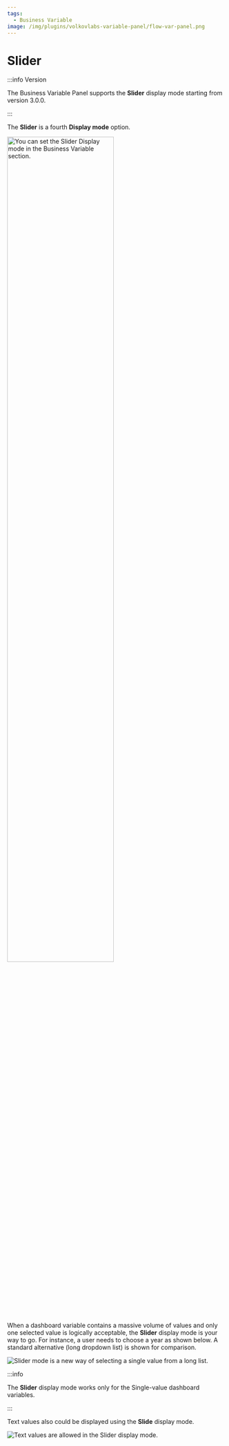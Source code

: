 ```yaml
---
tags:
  - Business Variable
image: /img/plugins/volkovlabs-variable-panel/flow-var-panel.png
---
```



# Slider

:::info Version

The Business Variable Panel supports the **Slider** display mode starting from version 3.0.0.

:::

The **Slider** is a fourth **Display mode** option.

<Image
  title="You can set the Slider Display mode in the Business Variable section."
  src="/img/blog/2024-06-01-variable-panel-3.0.0/slider-mode.png"
  width="70%"
/>

When a dashboard variable contains a massive volume of values and only one selected value is logically acceptable, the **Slider** display mode is your way to go. For instance, a user needs to choose a year as shown below. A standard alternative (long dropdown list) is shown for comparison.

<Image
  title="Slider mode is a new way of selecting a single value from a long list."
  src="/img/blog/2024-06-01-variable-panel-3.0.0/slider.gif"
/>

:::info

The **Slider** display mode works only for the Single-value dashboard variables.

:::

Text values also could be displayed using the **Slide** display mode.

<Image
  title="Text values are allowed in the Slider display mode."
  src="/img/blog/2024-06-01-variable-panel-3.0.0/slider-string.png"
/>
